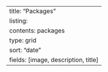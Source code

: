 ---
title: "Packages"
listing:
  contents: packages
  type: grid
  sort: "date"
  fields: [image, description, title]
---